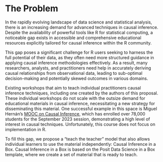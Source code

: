 # The Problem

In the rapidly evolving landscape of data science and statistical analysis, there is an increasing demand for advanced techniques in causal inference. Despite the availability of powerful tools like R for statistical computing, a noticeable gap exists in accessible and comprehensive educational resources explicitly tailored for causal inference within the R community.

This gap poses a significant challenge for R users seeking to harness the full potential of their data, as they often need more structured guidance in applying causal inference methodologies effectively. As a result, many researchers, analysts, and practitioners need help in accurately deriving causal relationships from observational data, leading to sub-optimal decision-making and potentially skewed outcomes in various domains.

Existing workshops that aim to teach individual practitioners causal inference techniques, including one created by the authors of this proposal. These individual workshops do not scale with the outsize demand for educational materials in causal inference, necessitating a new strategy for disseminating this material. One successful example in this space is Miguel Hernán's [MOOC on Causal Inference](https://www.edx.org/learn/data-analysis/harvard-university-causal-diagrams-draw-your-assumptions-before-your-conclusions), which has enrolled over 78,000 students for the September 2023 session, demonstrating a high level of interest in causal techniques. Unfortunately, this course does not focus on implementation in R. 

To fill this gap, we propose a "teach the teacher" model that also allows individual learners to use the material independently: Causal Inference in a Box. Causal Inference in a Box is based on the Posit Data Science in a Box template, where we create a set of material that is ready to teach.
